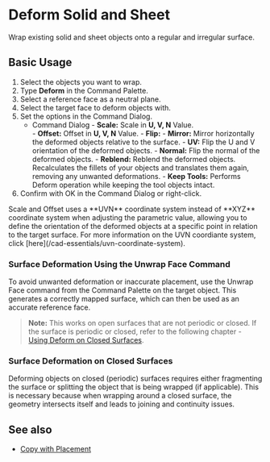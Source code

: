 
# Deform Solid and Sheet

<Reference shortcut="" command="Deform" button="" />

Wrap existing solid and sheet objects onto a regular and irregular surface.

## Basic Usage

1. Select the objects you want to wrap.
2. Type **Deform** in the Command Palette.
3. Select a reference face as a neutral plane.
4. Select the target face to deform objects with.
5. Set the options in the Command Dialog.
    - <Kst>Command Dialog</Kst>
          - **Scale:** Scale in **U, V, N** Value.  
          - **Offset:** Offset in **U, V, N** Value.
          - **Flip:** 
                - **Mirror:** Mirror horizontally the deformed objects relative to the surface. 
                - **UV:** Flip the U and V orientation of the deformed objects.
                - **Normal:** Flip the normal of the deformed objects.
          - **Reblend:** Reblend the deformed objects. Recalculates the fillets of your objects and translates them again, removing any unwanted deformations.
          - **Keep Tools:** Performs Deform operation while keeping the tool objects intact.
6. Confirm with OK in the Command Dialog or right-click.

<VideoPlayer fileName="deform-solid"/>

<Callout type="info" emoji="ℹ️">
Scale and Offset uses a **UVN** coordinate system instead of **XYZ** coordinate system when adjusting the parametric value, allowing you to define the orientation of the deformed objects at a specific point in relation to the target surface. For more information on the UVN coordiante system, click [here](/cad-essentials/uvn-coordinate-system).
</Callout>

### Surface Deformation Using the Unwrap Face Command

To avoid unwanted deformation or inaccurate placement, use the Unwrap Face command from the Command Palette on the target object. This generates a correctly mapped surface, which can then be used as an accurate reference face. 

> **Note:** This works on open surfaces that are not periodic or closed. If the surface is periodic or closed, refer to the following chapter - [Using Deform on Closed Surfaces](/solid/deform-solid-and-sheet#surface-deformation-on-closed-surfaces).

<VideoPlayer fileName="deform-solid-unwrap"/>

### Surface Deformation on Closed Surfaces

Deforming objects on closed (periodic) surfaces requires either fragmenting the surface or splitting the object that is being wrapped (if applicable). This is necessary because when wrapping around a closed surface, the geometry intersects itself and leads to joining and continuity issues.

<VideoPlayer fileName="deform-solid-unwrap-closed"/>

## See also
- [Copy with Placement](/common/copy-with-placement)